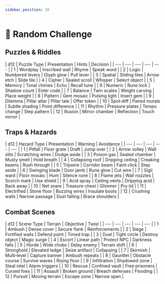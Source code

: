 ```yaml
---
sidebar_position: 10
---
```



# 🎲 Random Challenge

## Puzzles & Riddles

<RollableTable>
| d12 | Puzzle Type | Presentation | Hints | Decision |
| --- | --- | --- | --- | --- |
| 1 | Wordplay | Inscribed wall | Rhyme | Speak word |
| 2 | Logic | Numbered levers | Glyph glow | Pull lever |
| 3 | Spatial | Sliding tiles | Arrow etch | Slide tile |
| 4 | Cipher | Sealed scroll | Whisper | Select object |
| 5 | Memory | Tonal chimes | Echo | Recall tune |
| 6 | Numeric | Rune lock | Shadow count | Enter code |
| 7 | Balance | Twin scales | Weight carving | Place weight |
| 8 | Pattern | Gem mosaic | Pulsing light | Insert gem |
| 9 | Dilemma | Pillar altar | Pillar tale | Offer token |
| 10 | Spot‑diff | Paired murals | Subtle shading | Point difference |
| 11 | Rhythm | Pressure plates | Tempo change | Step pattern |
| 12 | Illusion | Mirror chamber | Reflection | Touch mirror |
</RollableTable>

## Traps & Hazards

<RollableTable>
| d12 | Hazard Type | Presentation | Warning | Avoidance |
| --- | --- | --- | --- | --- |
| 1 | Pitfall | Floor grate | Draft | Jump over |
| 2 | Arrow volley | Wall slits | Scratching wires | Dodge aside |
| 3 | Poison gas | Sealed chamber | Musty smell | Hold breath |
| 4 | Collapsing roof | Dripping ceiling | Creaking beams | Rush through |
| 5 | Tripwire | Corridor beam | Faint click | Step aside |
| 6 | Swinging blade | Door jamb | Rune glow | Cut wire |
| 7 | Sigil ward | Floor mosaic | Hum | Silence rune |
| 8 | Flame jets | Wall nozzles | Scorch mark | Use shield |
| 9 | Acid spray | Ceiling vents | Dripping acid | Back away |
| 10 | Net snare | Treasure chest | Glimmer | Pry lid |
| 11 | Electrified | Stone floor | Buzzing wires | Insulate boots |
| 12 | Crushing walls | Narrow passage | Dust falling | Brace shoulders |
</RollableTable>

## Combat Scenes

<RollableTable>
| d12 | Scene Type | Terrain | Objective | Twist |
| --- | --- | --- | --- | --- |
| 1 | Ambush | Dense cover | Secure flank | Reinforcements |
| 2 | Siege | Fortified walls | Defend point | Timed trap |
| 3 | Duel | Tight circle | Destroy object | Magic surge |
| 4 | Escort | Linear path | Protect NPC | Darkness falls |
| 5 | Horde | Wide choke | Delay enemy | Terrain shift |
| 6 | Stronghold | Elevated ledge | Seize artifact | Collapsing |
| 7 | Skirmish | Multi‑level | Capture banner | Ambush repeats |
| 8 | Gauntlet | Obstacle course | Survive waves | Rising floor |
| 9 | Infiltration | Shadowed zone | Steal intel | Alarm triggers |
| 10 | Rescue | Confined vault | Free prisoners | Cursed foes |
| 11 | Assault | Broken ground | Breach defenses | Flooding |
| 12 | Pursuit | Moving terrain | Escape zone | Narrow span |
</RollableTable>
